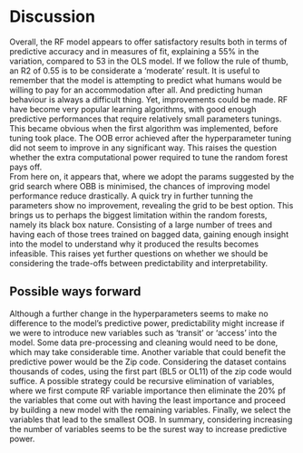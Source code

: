# Discussion

Overall, the RF model appears to offer satisfactory results both in terms of predictive accuracy and in measures of fit, explaining a 55% in the variation, compared to 53 in the OLS model. If we follow the rule of thumb, an R2 of 0.55 is to be considerate a ‘moderate’ result. It is useful to remember that the model is attempting to predict what humans would be willing to pay for an accommodation after all. And predicting human behaviour is always a difficult thing. Yet, improvements could be made. 
RF have become very popular learning algorithms, with good enough predictive performances that require relatively small parameters tunings. This became obvious when the first algorithm was implemented, before tuning took place. The OOB error achieved after the hyperparameter tuning did not seem to improve in any significant way. This raises the question whether the extra computational power required to tune the random forest pays off.  
From here on, it appears that, where we adopt the params suggested by the grid search where OBB is minimised, the chances of improving model performance reduce drastically. A quick try in further tunning the parameters show no improvement, revealing the grid to be best option. This brings us to perhaps the biggest limitation within the random forests, namely its black box nature. Consisting of a large number of trees and having each of those trees trained on bagged data, gaining enough insight into the model to understand why it produced the results becomes infeasible. This raises yet further questions on whether we should be considering the trade-offs between predictability and interpretability. 

## Possible ways forward

Although a further change in the hyperparameters seems to make no difference to the model’s predictive power, predictability might increase if we were to introduce new variables such as ‘transit’ or ‘access’ into the model. Some data pre-processing and cleaning would need to be done, which may take considerable time. 
Another variable that could benefit the predictive power would be the Zip code. Considering the dataset contains thousands of codes, using the first part (BL5 or OL11) of the zip code would suffice.
A possible strategy could be recursive elimination of variables, where we first compute RF variable importance then eliminate the 20% pf the variables that come out with having the least importance and proceed by building a new model with the remaining variables. Finally, we select the variables that lead to the smallest OOB.
In summary, considering increasing the number of variables seems to be the surest way to increase predictive power.
